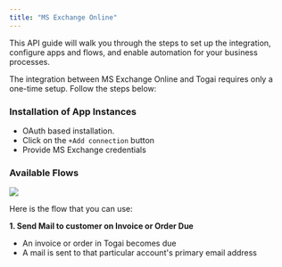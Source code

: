 ```yaml
---
title: "MS Exchange Online"
---
```


This API guide will walk you through the steps to set up the integration, configure apps and flows, and enable automation for your business processes.

The integration between MS Exchange Online and Togai requires only a one-time setup. Follow the steps below:

###  Installation of App Instances  
[](#installation-of-app-instances)  
   * OAuth based installation. 
   * Click on the `+Add connection` button  
   * Provide MS Exchange credentials

###  Available Flows
![](/docs/integrations/images/ms-exchange-flow.png) 

Here is the flow that you can use: 

**1\. Send Mail to customer on Invoice or Order Due**

* An invoice or order in Togai becomes due
* A mail is sent to that particular account's primary email address